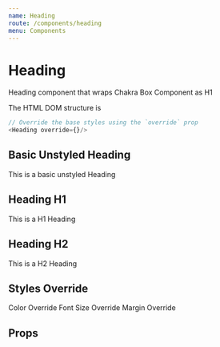 ```yaml
---
name: Heading
route: /components/heading
menu: Components
---
```



# Heading

Heading component that wraps Chakra Box Component as H1

The HTML DOM structure is

```js
// Override the base styles using the `override` prop
<Heading override={}/>
```



## Basic Unstyled Heading

<Playground>
  <Heading>This is a basic unstyled Heading</Heading>
</Playground>

## Heading H1

<Playground>
  <Heading.H1>This is a H1 Heading</Heading.H1>
</Playground>

## Heading H2

<Playground>
  <Heading.H2>This is a H2 Heading</Heading.H2>
</Playground>

## Styles Override

<Playground>
  <Heading override={{color: "whatsapp.500"}}>Color Override</Heading>
  <Heading.H1 override={{fontSize: "6xl"}}>Font Size Override</Heading.H1>
  <Heading.H2 override={{m: "8"}}>Margin Override</Heading.H2>
</Playground>

## Props

<Props of={Heading}/>
